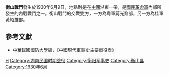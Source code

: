 {{Infobox Military Conflict|
campaign=|
image=|
caption=|
conflict=衡山戰鬥|
date=1930年6月9日|
place=[[中國|中國]]湘東|
result=粵軍佔領衡山及衡州，6月15日桂軍主要支持者[[呂煥然|呂煥然]]在[[穗|穗]]被殺，17日李宗仁與張發奎相繼撤軍退往江西|
combatant1=粵軍|
combatant2=桂軍| 
commander1=[[蔣光鼐|蔣光鼐]]|
commander2=[[黃紹雄|黃紹雄]]|
strength1=|
strength2=|
casualties1=|
casualties2=|
}}

'''衡山戰鬥'''發生於1930年6月9日，地點則是在[[中國|中國]]湘東一帶，是[[國民革命軍|國民革命軍]]內部所發生的內戰戰鬥之一。衡山戰鬥的交戰雙方，一方為粵軍蔣光鼐部，另一方為桂軍黃紹雄部。
==參考文獻==
*[[中華民國|中華民國]][[國防大學_(臺灣)|國防大學]]編，《中國現代軍事史主要戰役表》

{{中原大戰}}
{{War-stub}}

[[Category:1930年中原大战战役|H]]
[[Category:湖南民国时期战役|Category:湖南民国时期战役]]
[[Category:衡阳军事史|Category:衡阳军事史]]
[[Category:衡山县|Category:衡山县]]
[[Category:1930年6月|Category:1930年6月]]